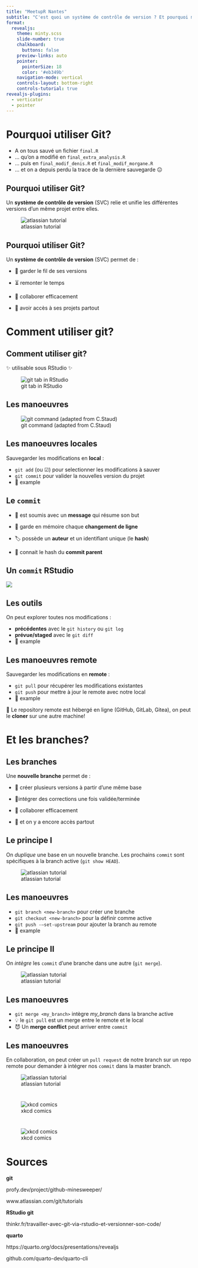 ```yaml
---
title: "MeetupR Nantes"
subtitle: "C'est quoi un système de contrôle de version ? Et pourquoi m'intéresser à git ?"
format:
  revealjs: 
    theme: minty.scss
    slide-number: true
    chalkboard: 
      buttons: false
    preview-links: auto
    pointer:
      pointerSize: 18
      color: '#eb349b'
    navigation-mode: vertical
    controls-layout: bottom-right
    controls-tutorial: true
revealjs-plugins:
  - verticator
  - pointer
---
```


# Pourquoi utiliser Git?

::: incremental
-   A on tous sauvé un fichier `final.R`
-   ... qu'on a modifié en `final_extra_analysis.R`
-   ... puis en `final_modif_denis.R` et `final_modif_morgane.R`
-   ... et on a depuis perdu la trace de la dernière sauvegarde 😐
:::

## Pourquoi utiliser Git?

Un **système de contrôle de version** (SVC) relie et unifie les différentes versions d'un même projet entre elles.

![atlassian tutorial](https://wac-cdn.atlassian.com/dam/jcr:389059a7-214c-46a3-bc52-7781b4730301/hero.svg?cdnVersion=638){fig-alt="git_tree" fig-align="center"}

## Pourquoi utiliser Git?

Un **système de contrôle de version** (SVC) permet de :

-   🧐 garder le fil de ses versions

-   ⏳ remonter le temps

-   🤝 collaborer efficacement

-   🔭️ avoir accès à ses projets partout

# Comment utiliser git?

## Comment utiliser git?

✨ utilisable sous RStudio ✨

![git tab in RStudio](git_tab_rstudio.png){fig-alt="git_tab" fig-align="center"}

## Les manoeuvres

![git command (adapted from C.Staud)](git_cmd.png){fig-alt="git_cmd" fig-align="center"}

## Les manoeuvres locales

Sauvegarder les modifications en **local** :

::: incremental
-   `git add` (ou ☑) pour selectionner les modifications à sauver
-   `git commit` pour valider la nouvelles version du projet
-   🏁 example
:::

## Le `commit`

-   🎯 est soumis avec un **message** qui résume son but

-   🐘 garde en mémoire chaque **changement de ligne**

-   🏷 possède un **auteur** et un identifiant unique (le **hash**)

-   🚋 connait le hash du **commit parent**

## Un `commit` RStudio

![](commit_info.png){fig-align="center"}

## Les outils

On peut explorer toutes nos modifications :

::: incremental
-   **précédentes** avec le `git history` ou `git log`
-   **prévue/staged** avec le `git diff`
-   🏁 example
:::

## Les manoeuvres remote

Sauvegarder les modifications en **remote** :

::: incremental
-   `git pull` pour récupérer les modifications existantes
-   `git push` pour mettre à jour le remote avec notre local
-   🏁 example
:::

🔭 Le repository remote est hébergé en ligne (GitHub, GitLab, Gitea), on peut le **cloner** sur une autre machine!

# Et les branches?

## Les branches

Une **nouvelle branche** permet de :

-   🧦 créer plusieurs versions à partir d'une même base

-   🚦intégrer des corrections une fois validée/terminée

-   🤝 collaborer efficacement

-   🔭️ et on y a encore accès partout

## Le principe I

On *duplique* une base en un nouvelle branche. Les prochains `commit` sont spécifiques à la branch active (`git show HEAD`).

![atlassian tutorial](https://wac-cdn.atlassian.com/dam/jcr:7afd8460-b7bf-4c42-b997-4f5cf24f21e8/01%2520Branch-2%2520kopiera.png?cdnVersion=638){fig-alt="git branch" fig-align="center"}

## Les manoeuvres

::: incremental
-   `git branch <new-branch>` pour créer une branche
-   `git checkout <new-branch>` pour la définir comme active
-   `git push -–set-upstream` pour ajouter la branch au remote
-   🏁 example
:::

## Le principe II

On *intègre* les `commit` d'une branche dans une autre (`git merge`).

![atlassian tutorial](https://wac-cdn.atlassian.com/dam/jcr:c6db91c1-1343-4d45-8c93-bdba910b9506/02%20Branch-1%20kopiera.png?cdnVersion=638){fig-alt="git merge" fig-align="center"}

## Les manoeuvres

::: incremental
-   `git merge <my_branch>` intègre *my_branch* dans la branche active
-   💡 le `git pull` est un merge entre le remote et le local
-   😈 Un **merge conflict** peut arriver entre `commit`
:::

## Les manoeuvres

En collaboration, on peut créer un `pull request` de notre branch sur un repo remote pour demander à intégrer nos `commit` dans la master branch.

![atlassian tutorial](https://wac-cdn.atlassian.com/dam/jcr:d079cf8a-2bea-4d77-910e-2eac20c8050e/01%20Anatomy%20of%20a%20Pull%20Request.svg?cdnVersion=638){fig-alt="pull request" fig-align="center"}

# 

![xkcd comics](https://imgs.xkcd.com/comics/git_commit_2x.png){fig-alt="git commit" fig-align="center"}

# 

![xkcd comics](https://imgs.xkcd.com/comics/git_2x.png){fig-alt="git_xkcd" fig-align="center"}

# Sources

**git**

profy.dev/project/github-minesweeper/

www.atlassian.com/git/tutorials

**RStudio git**

thinkr.fr/travailler-avec-git-via-rstudio-et-versionner-son-code/

**quarto**

https://quarto.org/docs/presentations/revealjs

github.com/quarto-dev/quarto-cli
